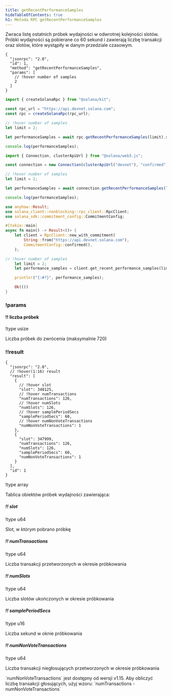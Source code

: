 ```yaml
---
title: getRecentPerformanceSamples
hideTableOfContents: true
h1: Metoda RPC getRecentPerformanceSamples
---
```


Zwraca listę ostatnich próbek wydajności w odwrotnej kolejności slotów. Próbki
wydajności są pobierane co 60 sekund i zawierają liczbę transakcji oraz slotów,
które wystąpiły w danym przedziale czasowym.

<APIMethod>

```jsonc !!request curl
{
  "jsonrpc": "2.0",
  "id": 1,
  "method": "getRecentPerformanceSamples",
  "params": [
    // !hover number of samples
    2
  ]
}
```

```ts !!request title="Kit"
import { createSolanaRpc } from "@solana/kit";

const rpc_url = "https://api.devnet.solana.com";
const rpc = createSolanaRpc(rpc_url);

// !hover number of samples
let limit = 2;

let performanceSamples = await rpc.getRecentPerformanceSamples(limit).send();

console.log(performanceSamples);
```

```ts !!request title="web3.js"
import { Connection, clusterApiUrl } from "@solana/web3.js";

const connection = new Connection(clusterApiUrl("devnet"), "confirmed");

// !hover number of samples
let limit = 2;

let performanceSamples = await connection.getRecentPerformanceSamples(limit);

console.log(performanceSamples);
```

```rs !!request title="Rust"
use anyhow::Result;
use solana_client::nonblocking::rpc_client::RpcClient;
use solana_sdk::commitment_config::CommitmentConfig;

#[tokio::main]
async fn main() -> Result<()> {
    let client = RpcClient::new_with_commitment(
        String::from("https://api.devnet.solana.com"),
        CommitmentConfig::confirmed(),
    );

// !hover number of samples
    let limit = 2;
    let performance_samples = client.get_recent_performance_samples(limit.into()).await?;

    println!("{:#?}", performance_samples);

    Ok(())
}
```

### !params

#### !! liczba próbek

!type usize

Liczba próbek do zwrócenia (maksymalnie 720)

### !!result

```jsonc !response
{
  "jsonrpc": "2.0",
  // !hover(1:16) result
  "result": [
    {
      // !hover slot
      "slot": 348125,
      // !hover numTransactions
      "numTransactions": 126,
      // !hover numSlots
      "numSlots": 126,
      // !hover samplePeriodSecs
      "samplePeriodSecs": 60,
      // !hover numNonVoteTransactions
      "numNonVoteTransactions": 1
    },
    {
      "slot": 347999,
      "numTransactions": 126,
      "numSlots": 126,
      "samplePeriodSecs": 60,
      "numNonVoteTransactions": 1
    }
  ],
  "id": 1
}
```

!type array

Tablica obiektów próbek wydajności zawierająca:

##### !! slot

!type u64

Slot, w którym pobrano próbkę

##### !! numTransactions

!type u64

Liczba transakcji przetworzonych w okresie próbkowania

##### !! numSlots

!type u64

Liczba slotów ukończonych w okresie próbkowania

##### !! samplePeriodSecs

!type u16

Liczba sekund w oknie próbkowania

##### !! numNonVoteTransactions

!type u64

Liczba transakcji niegłosujących przetworzonych w okresie próbkowania

<Callout type="info">
  `numNonVoteTransactions` jest dostępny od wersji v1.15. Aby obliczyć liczbę
  transakcji głosujących, użyj wzoru: `numTransactions - numNonVoteTransactions`
</Callout>

</APIMethod>
